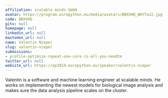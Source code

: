 ```yaml
---
affiliation: scalable minds GmbH
avatar: https://program.europython.eu/media/avatars/BBXVHQ_W6YTa12.jpg
code: BBXVHQ
gitx: null
homepage: null
linkedin_url: null
mastodon_url: null
name: Valentin Nieper
slug: valentin-nieper
submissions:
- profile-optimize-repeat-one-core-is-all-you-needtm
twitter_url: null
website_url: https://ep2024.europython.eu/speaker/valentin-nieper
---
```


Valentin is a software and machine learning engineer at scalable minds. He works on implementing the newest models for biological image analysis and makes sure the data analysis pipeline scales on the cluster.
